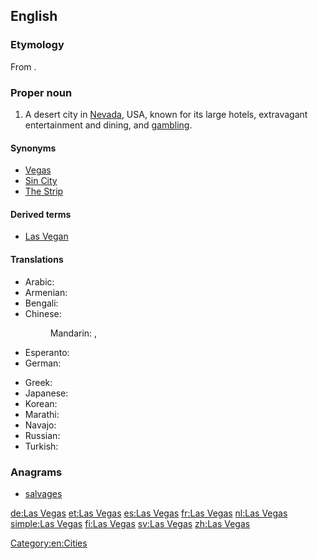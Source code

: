 ==English==
{{wikipedia}}

===Etymology===
From {{etyl|es|en}} {{term|las|lang=es}} {{term|vegas||the meadows|lang=es}}.

===Proper noun===
{{en-proper noun}}

# A desert city in [[Nevada]], USA, known for its large hotels, extravagant entertainment and dining, and [[gambling]].

====Synonyms====
* [[Vegas]]
* [[Sin City]]
* [[The Strip]]

====Derived terms====
* [[Las Vegan]]

====Translations====
{{trans-top|city}}
* Arabic: {{t-|ar|لاس فيغاس|m|tr=las fiighas}}
* Armenian: {{t-|hy|Լաս Վեգաս|tr=Las Vegas}}
* Bengali: {{t-|bn|লাস ভেগাস|tr=Las Bhegas|sc=Beng}}
* Chinese:
*: Mandarin: {{t-|cmn|拉斯維加斯|sc=Hani}}, {{t-|cmn|拉斯维加斯|tr=Lāsīwéijiāsī|sc=Hani}}
* Esperanto: {{t-|eo|Lasvegaso}}
* German: {{t+|de|Las Vegas|n}}
{{trans-mid}}
* Greek: {{t-|el|Λας Βέγκας|n|tr=Las Végas}}
* Japanese: {{t-|ja|ラスベガス|tr=Rasubegasu}}
* Korean: {{t-|ko|라스베이거스|tr=Laseubeigeoseu|sc=Hang}}
* Marathi: {{t-|mr|लास व्हेगस|n|tr=lāsa vhegāsa|sc=Deva}}
* Navajo: {{tø|nv|Naʼazhǫǫsh hátsoh}}
* Russian: {{t-|ru|Лас-Вегас|m|tr=Las-Végas}}
* Turkish: {{t-|tr|Las Vegas}}
{{trans-bottom}}

===Anagrams===
* [[salvages#English|salvages]]

[[Category:en:Cities]]

[[de:Las Vegas]]
[[et:Las Vegas]]
[[es:Las Vegas]]
[[fr:Las Vegas]]
[[nl:Las Vegas]]
[[simple:Las Vegas]]
[[fi:Las Vegas]]
[[sv:Las Vegas]]
[[zh:Las Vegas]]